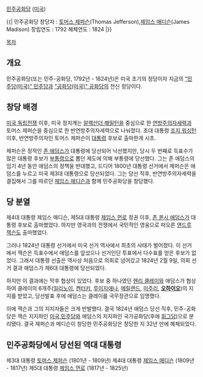[[민주공화당]] ([[미국]])

{{|
민주공화당
창당자 : [[토머스 제퍼슨]](Thomas Jefferson),[[제임스 매디슨]](James Madison)
창립연도 : 1792
해체연도 : 1824
|}}

[[목차]]
== 개요 ==
민주공화당(또는 민주-공화당, 1792년 - 1824년)은 미국 초기의 정당이자 지금의 [["민주당(미국)" 민주당]]과 [["공화당(미국)" 공화당]]의 전신 정당이다.

== 창당 배경 ==
[[미국 독립전쟁]] 이후, 미국 정치계는 [[알렉산더 해밀턴]]을 중심으로 한 [[연방주의]]자세력과 토머스 제퍼슨을 중심으로 한 반연방주의자세력으로 나눠졌다. 초대 대통령 [[조지 워싱턴]] 이후, 반연방주의자인 토머스 제퍼슨이 [[대통령]] 후보로 출마한게 시초. 

제퍼슨은 정적인 [[존 애덤스]]가 대통령에 당선되어 낙선했지만, 당시 두 번째로 득표수가 많은 대통령 후보가 [[부통령]]으로 뽑던 제도에 의해 부통령에 당선했다. 그는 존 애덤스의 임기 4년 동안 애덤스의 정책을 반대했고, 드디어 1800년 대통령 선거에서 제퍼슨은 애덤스를 누르고 미국 제3대 대통령으로 당선되었다. 그는 당선 직후, 반연방주의자세력을 결집해서 그를 따르던 [[제임스 매디슨]]과 함께 민주공화당을 창당했다.

== 당 분열 ==
제4대 대통령 제임스 매디슨, 제5대 대통령 [[제임스 먼로]] 정권 이후, [[존 퀸시 애덤스]]가 대통령 후보로 출마했었다. 하지만 영국과의 전쟁에서 국민적인 영웅으로 떠오른 [[앤드루 잭슨]]도 출마했었다. 

그러나 1824년 대통령 선거에서 미국 선거 역사에서 최초의 사태가 벌어졌다. 이 선거에서 잭슨은 득표수에서 애덤스를 앞섰으나 선거인단 투표에서 다수표를 얻은 후보가 없었다. 그래서 대통령 선출은 역사상 처음으로 의회로 넘어갔고 1824년 2월 9일, 의회 선거 결과 애덤스가 제6대 대통령에 당선되었다.

하지만 이 결과에는 막후 협상이 있었다. 후보 중 하나였던 [[헨리 클레이]]와 애덤스가 협상하여 클레이의 6개주([[일리노이]], [[켄터키]], [[루이지애나]], [[메릴랜드]], [[미주리]], '''[[오하이오]]''')의 지지를 받았고, 당선발표 후에 애덤스는 클레이를 국무장관으로 임명했다. 

이에 잭슨과 그의 지지자들은 크게 반발했다. 결국 1824년 애덤스 당선 직후, 민주-공화당은 잭슨 지지파인 [[미국 민주당]]와 애덤스의 지지파인 국가공화당(후에 [[휘그당]])으로 분리됐다. 결국 제퍼슨과 메디슨이 창당한 민주공화당은 창당한 지 32년 만에 해체되었다.

== 민주공화당에서 당선된 역대 대통령 ==
제3대 대통령 [[토머스 제퍼슨]] (1801년 - 1809년)
제4대 대통령 [[제임스 매디슨]] (1809년 - 1817년)
제5대 대통령 [[제임스 먼로]] (1817년 - 1825년)
